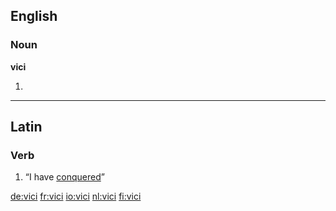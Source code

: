==English==

===Noun===
'''vici'''

# {{plural of|[[vicus]]}}

----

==Latin==

===Verb===
{{la-verb-form|vīcī}}

# {{conjugation of|vinco|vincō|1|s|perf|ind|lang=la}} “I have [[conquer]]ed”

[[de:vici]]
[[fr:vici]]
[[io:vici]]
[[nl:vici]]
[[fi:vici]]